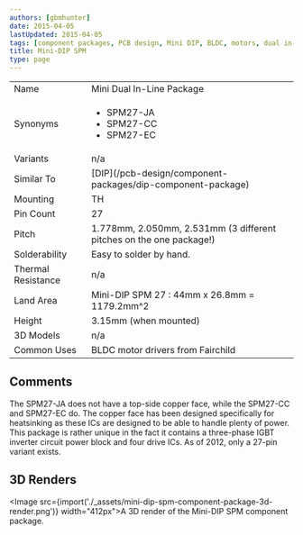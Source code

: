 ```yaml
---
authors: [gbmhunter]
date: 2015-04-05
lastUpdated: 2015-04-05
tags: [component packages, PCB design, Mini DIP, BLDC, motors, dual in-line package]
title: Mini-DIP SPM
type: page
---
```


<table>
<tbody>
<tr>
<td >Name</td>
<td >Mini Dual In-Line Package</td>
</tr>
<tr >
<td >Synonyms</td>
<td>
  <ul>
    <li>SPM27-JA</li>
    <li>SPM27-CC</li>
    <li>SPM27-EC</li>
  </ul></td>
</tr>
<tr >
<td >Variants</td>
<td >n/a</td>
</tr>
<tr>
  <td>Similar To</td>
  <td>[DIP](/pcb-design/component-packages/dip-component-package)</td>
</tr>
<tr>
<td>Mounting</td>
<td>TH</td>
</tr>
<tr>
<td>Pin Count</td>
<td>27</td>
</tr>
<tr>
<td>Pitch</td>
<td >1.778mm, 2.050mm, 2.531mm (3 different pitches on the one package!)</td>
</tr>
<tr >
<td >Solderability</td>
<td >Easy to solder by hand.</td>
</tr>
<tr >
<td >Thermal Resistance</td>
<td >n/a</td>
</tr>
<tr >
<td >Land Area</td>
<td >Mini-DIP SPM 27 : 44mm x 26.8mm = 1179.2mm^2</td>
</tr>
<tr >
<td >Height</td>
<td >3.15mm (when mounted)</td>
</tr>
<tr >
<td >3D Models</td>
<td >n/a</td>
</tr>
<tr>
<td >Common Uses</td>
<td>BLDC motor drivers from Fairchild</td>
</tr>
</tbody>
</table>

## Comments

The SPM27-JA does not have a top-side copper face, while the SPM27-CC and SPM27-EC do. The copper face has been designed specifically for heatsinking as these ICs are designed to be able to handle plenty of power. This package is rather unique in the fact it contains a three-phase IGBT inverter circuit power block and four drive ICs. As of 2012, only a 27-pin variant exists.

## 3D Renders

<Image src={import('./_assets/mini-dip-spm-component-package-3d-render.png')} width="412px">A 3D render of the Mini-DIP SPM component package.</Image>
